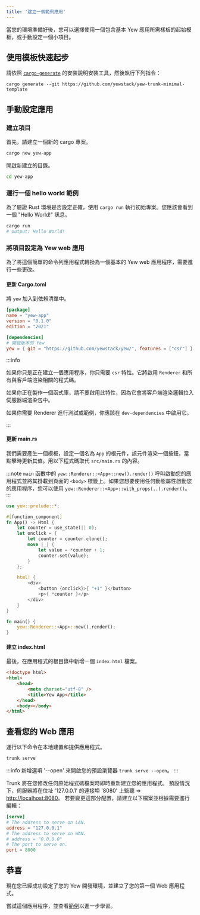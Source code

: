 ```yaml
---
title: '建立一個範例應用'
---
```


當您的環境準備好後，您可以選擇使用一個包含基本 Yew 應用所需樣板的起始模板，或手動設定一個小項目。

## 使用模板快速起步

請依照 [`cargo-generate`](https://github.com/cargo-generate/cargo-generate) 的安裝說明安裝工具，然後執行下列指令：

```shell
cargo generate --git https://github.com/yewstack/yew-trunk-minimal-template
```

## 手動設定應用

### 建立項目

首先，請建立一個新的 cargo 專案。

```bash
cargo new yew-app
```

開啟新建立的目錄。

```bash
cd yew-app
```

### 運行一個 hello world 範例

為了驗證 Rust 環境是否設定正確，使用 `cargo run` 執行初始專案。您應該會看到一個 "Hello World!" 訊息。

```bash
cargo run
# output: Hello World!
```

### 將項目設定為 Yew web 應用

為了將這個簡單的命令列應用程式轉換為一個基本的 Yew web 應用程序，需要進行一些更改。

#### 更新 Cargo.toml

將 `yew` 加入到依賴清單中。

```toml title=Cargo.toml
[package]
name = "yew-app"
version = "0.1.0"
edition = "2021"

[dependencies]
# 開發版本的 Yew
yew = { git = "https://github.com/yewstack/yew/", features = ["csr"] }
```

:::info

如果你只是正在建立一個應用程序，你只需要 `csr` 特性。它將啟用 `Renderer` 和所有與客戶端渲染相關的程式碼。

如果你正在製作一個函式庫，請不要啟用此特性，因為它會將客戶端渲染邏輯拉入伺服器端渲染包中。

如果你需要 Renderer 進行測試或範例，你應該在 `dev-dependencies` 中啟用它。

:::

#### 更新 main.rs

我們需要產生一個模板，設定一個名為 `App` 的根元件，該元件渲染一個按鈕，當點擊時更新其值。用以下程式碼取代 `src/main.rs` 的內容。

:::note
`main` 函數中的 `yew::Renderer::<App>::new().render()` 呼叫啟動您的應用程式並將其掛載到頁面的 `<body>` 標籤上。如果您想要使用任何動態屬性啟動您的應用程序，您可以使用 `yew::Renderer::<App>::with_props(..).render()`。
:::

```rust ,no_run, title=main.rs
use yew::prelude::*;

#[function_component]
fn App() -> Html {
    let counter = use_state(|| 0);
    let onclick = {
        let counter = counter.clone();
        move |_| {
            let value = *counter + 1;
            counter.set(value);
        }
    };

    html! {
        <div>
            <button {onclick}>{ "+1" }</button>
            <p>{ *counter }</p>
        </div>
    }
}

fn main() {
    yew::Renderer::<App>::new().render();
}
```

#### 建立 index.html

最後，在應用程式的根目錄中新增一個 `index.html` 檔案。

```html , title=index.html
<!doctype html>
<html>
    <head>
        <meta charset="utf-8" />
        <title>Yew App</title>
    </head>
    <body></body>
</html>
```

## 查看您的 Web 應用

運行以下命令在本地建置和提供應用程式。

```bash
trunk serve
```

:::info
新增選項 '--open' 來開啟您的預設瀏覽器 `trunk serve --open`。
:::

Trunk 將在您修改任何原始程式碼檔案時即時重新建立您的應用程式。
預設情況下，伺服器將在位址 '127.0.0.1' 的連接埠 '8080' 上監聽 => [http://localhost:8080](http://127.0.0.1:8080)。
若要變更這部分配置，請建立以下檔案並根據需要進行編輯：

```toml title="Trunk.toml"
[serve]
# The address to serve on LAN.
address = "127.0.0.1"
# The address to serve on WAN.
# address = "0.0.0.0"
# The port to serve on.
port = 8000
```

## 恭喜

現在您已經成功設定了您的 Yew 開發環境，並建立了您的第一個 Web 應用程式。

嘗試這個應用程序，並查看[範例](./examples.mdx)以進一步學習。
